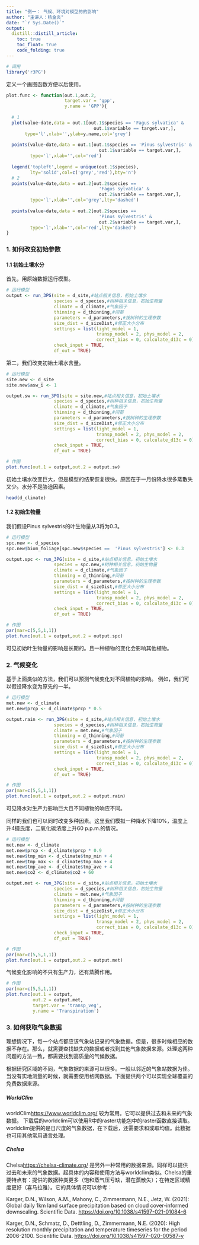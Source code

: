 ```yaml
---
title: "例一： 气候、环境对模型的的影响"
author: "主讲人：杨金炎"
date: "`r Sys.Date()`"
output:
  distill::distill_article:
    toc: true
    toc_float: true
    code_folding: true
---
```

```r
# 调用
library('r3PG')
```

定义一个画图函数方便以后使用。

```r
plot.func <- function(out.1,out.2,
                      target.var = 'gpp',
                      y.name = 'GPP'){
  
  # 1
  plot(value~date,data = out.1[out.1$species == 'Fagus sylvatica' &
                                 out.1$variable == target.var,],
       type='l',xlab='',ylab=y.name,col='grey')
  
  points(value~date,data = out.1[out.1$species == 'Pinus sylvestris' &
                                   out.1$variable == target.var,],
         type='l',xlab='',col='red')
  
  legend('topleft',legend = unique(out.1$species),
         lty='solid',col=c('grey','red'),bty='n')
  # 2
  points(value~date,data = out.2[out.2$species == 
                                   'Fagus sylvatica' &
                                   out.2$variable == target.var,],
         type='l',xlab='',col='grey',lty='dashed')
  
  points(value~date,data = out.2[out.2$species == 
                                   'Pinus sylvestris' &
                                   out.2$variable == target.var,],
         type='l',xlab='',col='red',lty='dashed')
}
```
### 1. 如何改变初始参数
#### 1.1 初始土壤水分

首先，用原始数据运行模型。

```r
# 运行模型
output <- run_3PG(site = d_site,#站点相关信息，初始土壤水
                  species = d_species,#树种相关信息，初始生物量
                  climate = d_climate,#气象因子
                  thinning = d_thinning,#间苗
                  parameters = d_parameters,#按树种的生理参数
                  size_dist = d_sizeDist,#修正大小分布
                  settings = list(light_model = 1, 
                                  transp_model = 2, phys_model = 2,
                                  correct_bias = 0, calculate_d13c = 0),
                  check_input = TRUE, 
                  df_out = TRUE)

```

第二，我们改变初始土壤水含量。

```r
# 运行模型
site.new <- d_site
site.new$asw_i <- 1

output.sw <- run_3PG(site = site.new,#站点相关信息，初始土壤水
                  species = d_species,#树种相关信息，初始生物量
                  climate = d_climate,#气象因子
                  thinning = d_thinning,#间苗
                  parameters = d_parameters,#按树种的生理参数
                  size_dist = d_sizeDist,#修正大小分布
                  settings = list(light_model = 1, 
                                  transp_model = 2, phys_model = 2,
                                  correct_bias = 0, calculate_d13c = 0),
                  check_input = TRUE, 
                  df_out = TRUE)

```
```r
# 作图
plot.func(out.1 = output,out.2 = output.sw)
```

初始土壤水改变巨大，但是模型的结果恢复很快。原因在于一月份降水很多蒸散失又少。水分不是胁迫因素。

```r
head(d_climate)
```

#### 1.2 初始生物量

我们假设Pinus sylvestris的叶生物量从3将为0.3。

```r
# 运行模型
spc.new <- d_species
spc.new$biom_foliage[spc.new$species ==  'Pinus sylvestris'] <- 0.3

output.spc <- run_3PG(site = d_site,#站点相关信息，初始土壤水
                  species = spc.new,#树种相关信息，初始生物量
                  climate = d_climate,#气象因子
                  thinning = d_thinning,#间苗
                  parameters = d_parameters,#按树种的生理参数
                  size_dist = d_sizeDist,#修正大小分布
                  settings = list(light_model = 1, 
                                  transp_model = 2, phys_model = 2,
                                  correct_bias = 0, calculate_d13c = 0),
                  check_input = TRUE, 
                  df_out = TRUE)

```

```r
# 作图
par(mar=c(5,5,1,1))
plot.func(out.1 = output,out.2 = output.spc)
```

可见初始叶生物量的影响是长期的。且一种植物的变化会影响其他植物。

### 2. 气候变化

基于上面类似的方法，我们可以预测气候变化对不同植物的影响。
例如，我们可以假设降水变为原先的一半。

```r
# 运行模型
met.new <- d_climate
met.new$prcp <- d_climate$prcp * 0.5

output.rain <- run_3PG(site = d_site,#站点相关信息，初始土壤水
                  species = d_species,#树种相关信息，初始生物量
                  climate = met.new,#气象因子
                  thinning = d_thinning,#间苗
                  parameters = d_parameters,#按树种的生理参数
                  size_dist = d_sizeDist,#修正大小分布
                  settings = list(light_model = 1, 
                                  transp_model = 2, phys_model = 2,
                                  correct_bias = 0, calculate_d13c = 0),
                  check_input = TRUE, 
                  df_out = TRUE)

```

```r
# 作图
par(mar=c(5,5,1,1))
plot.func(out.1 = output,out.2 = output.rain)
```

可见降水对生产力影响巨大且不同植物的响应不同。

同样的我们也可以同时改变多种因素。这里我们模拟一种降水下降10%，温度上升4摄氏度，二氧化碳浓度上升60 p.p.m.的情况。

```r
# 运行模型
met.new <- d_climate
met.new$prcp <- d_climate$prcp * 0.9
met.new$tmp_min <- d_climate$tmp_min + 4
met.new$tmp_max <- d_climate$tmp_max + 4
met.new$tmp_ave <- d_climate$tmp_ave + 4
met.new$co2 <- d_climate$co2 + 60

output.met <- run_3PG(site = d_site,#站点相关信息，初始土壤水
                  species = d_species,#树种相关信息，初始生物量
                  climate = met.new,#气象因子
                  thinning = d_thinning,#间苗
                  parameters = d_parameters,#按树种的生理参数
                  size_dist = d_sizeDist,#修正大小分布
                  settings = list(light_model = 1, 
                                  transp_model = 2, phys_model = 2,
                                  correct_bias = 0, calculate_d13c = 0),
                  check_input = TRUE, 
                  df_out = TRUE)

```

```r
# 作图
par(mar=c(5,5,1,1))
plot.func(out.1 = output,out.2 = output.met)
```

气候变化影响的不只有生产力，还有蒸腾作用。

```r
# 作图
par(mar=c(5,5,1,1))
plot.func(out.1 = output,
          out.2 = output.met,
          target.var = 'transp_veg',
          y.name = 'Transpiration')
```

### 3. 如何获取气象数据

理想情况下，每一个站点都应该气象站记录的气象数据。但是，很多时候相应的数据不存在。那么，就需要查找缺失的数据或者找到其他气象数据来源。处理这两种问题的方法一致，都需要找到高质量的气候数据。

根据研究区域的不同，气象数据的来源可以很多。一般以邻近的气象站数据为佳。当没有实地测量的时候，就需要使用格网数据。下面提供两个可以实现全球覆盖的免费数据来源。 

##### WorldClim

worldClim<https://www.worldclim.org/> 较为常用。它可以提供过去和未来的气象数据。 下载后的worldclim可以使用R中的raster功能包中的raster函数直接读取。worldclim提供的是日尺度的气象数据，在下载后，还需要求和或取均值。此数据也可用其他常用语言处理。

##### Chelsa

Chelsa<https://chelsa-climate.org/> 是另外一种常用的数据来源。同样可以提供过去和未来的气象数据。起具体的内容和使用方法与worldclim类似。Chelsa的重要特点有：提供的数据种类更多（饱和蒸气压亏缺，潜在蒸散失）；在特定区域精度更好（喜马拉雅）。它的具体情况可以参考：

Karger, D.N., Wilson, A.M., Mahony, C., Zimmermann, N.E., Jetz, W. (2021): Global daily 1km land surface precipitation based on cloud cover-informed downscaling. Scientific Data. <https://doi.org/10.1038/s41597-021-01084-6>

Karger, D.N., Schmatz, D., Detttling, D., Zimmermann, N.E. (2020): High resolution monthly precipitation and temperature timeseries for the period 2006-2100. Scientific Data. <https://doi.org/10.1038/s41597-020-00587-y>
